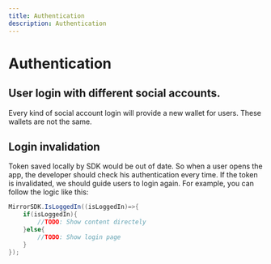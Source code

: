 ```yaml
---
title: Authentication
description: Authentication
---
```


# Authentication

## User login with different social accounts.
Every kind of social account login will provide a new wallet for users. These wallets are not the same.

## Login invalidation
Token saved locally by SDK would be out of date. So when a user opens the app, the developer should check his authentication every time. If the token is invalidated, we should guide users to login again.
For example, you can follow the logic like this:  

```cs
MirrorSDK.IsLoggedIn((isLoggedIn)=>{
    if(isLoggedIn){
        //TODO: Show content directely
    }else{
        //TODO: Show login page
    }
});
```
